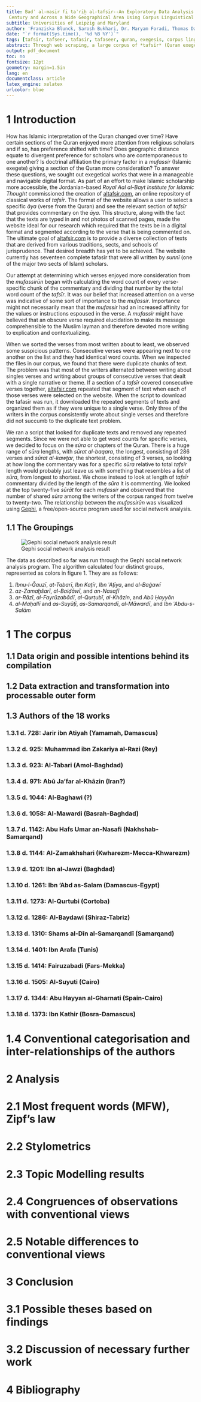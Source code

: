 ```yaml
---
title: Badʾ al-masīr fī taʾrīḫ al-tafsīr--An Exploratory Data Analysis of 18 Tafasīr From the Early 8th to the Late 14th
 Century and Across a Wide Geographical Area Using Corpus Linguistical Methods
subtitle: Universities of Leipzig and Maryland
author: 'Franziska Blunck, Sarosh Bukhari, Dr. Maryam Foradi, Thomas Davis Keppen, Jonathan Raphael Schmid, BA; supervising: Dr. Matthew Thomas Miller and Dr. Maxim Romanov'
date: "`r format(Sys.time(), '%d %B %Y')`"
tags: [tafsir, tafseer, tafasir, tafaseer, quran, exegesis, corpus linguistics, exploratory data analysis]
abstract: Through web scraping, a large corpus of *tafsīr* (Quran exegetical work) was downloaded and initial exploratory data analysis was performed on it using by identifying number of words written by the different authors on each chunk or passage, as well as on each *sūra* (chapter of the Quran). Subsequently, with the help of network analysis, it was possible to draw first conclusions about the acquired data.
output: pdf_document
toc: no
fontsize: 12pt
geometry: margin=1.5in
lang: en
documentclass: article
latex_engine: xelatex
urlcolor: blue
---
```


# 1 Introduction

How has Islamic interpretation of the Quran changed over time? Have certain sections of the Quran enjoyed more attention from religious scholars and if so, has preference shifted with time? Does geographic distance equate to divergent preference for scholars who are contemporaneous to one another? Is doctrinal affiliation the primary factor in a *mufassir* (Islamic exegete) giving a section of the Quran more consideration? To answer these questions, we sought out exegetical works that were in a manageable and navigable digital format. As part of an effort to make Islamic scholarship more accessible, the Jordanian-based *Royal Aal al-Bayt Institute for Islamic Thought* commissioned the creation of [altafsir.com](altafsir.com), an online repository of classical works of *tafsīr*. The format of the website allows a user to select a specific *āya* (verse from the Quran) and see the relevant section of *tafsīr* that provides commentary on the *āya*. This structure, along with the fact that the texts are typed in and not photos of scanned pages, made the website ideal for our research which required that the texts be in a digital format and segmented according to the verse that is being commented on. The ultimate goal of [altafsir.com](altafsir.com) is to provide a diverse collection of texts that are derived from various traditions, sects, and schools of jurisprudence. That desired breadth has yet to be achieved. The website currently has seventeen complete tafasīr that were all written by *sunnī* (one of the major two sects of Islam) scholars.

Our attempt at determining which verses enjoyed more consideration from the *mufassirūn* began with calculating the word count of every verse-specific chunk of the commentary and dividing that number by the total word count of the *tafsīr*. It was our belief that increased attention on a verse was indicative of some sort of importance to the *mufassir*. Importance might not necessarily mean that the *mufassir* had an increased affinity for the values or instructions espoused in the verse. A *mufassir* might have believed that an obscure verse required elucidation to make its message comprehensible to the Muslim layman and therefore devoted more writing to explication and contextualizing.

When we sorted the verses from most written about to least, we observed some suspicious patterns. Consecutive verses were appearing next to one another on the list and they had identical word counts. When we inspected the files in our corpus, we found that there were duplicate chunks of text. The problem was that most of the writers alternated between writing about singles verses and writing about groups of consecutive verses that dealt with a single narrative or theme. If a section of a *tafsīr* covered consecutive verses together, [altafsir.com](altafsir.com) repeated that segment of text when each of those verses were selected on the website. When the script to download the tafasīr was run, it downloaded the repeated segments of texts and organized them as if they were unique to a single verse. Only three of the writers in the corpus consistently wrote about single verses and therefore did not succumb to the duplicate text problem.

We ran a script that looked for duplicate texts and removed any repeated segments. Since we were not able to get word counts for specific verses, we decided to focus on the *sūra* or chapters of the Quran. There is a huge range of *sūra* lengths, with *sūrat al-baqara*, the longest, consisting of 286 verses and *sūrat al-kawṯar*, the shortest, consisting of 3 verses, so looking at how long the commentary was for a specific *sūra* relative to total *tafsīr* length would probably just leave us with something that resembles a list of *sūra*, from longest to shortest. We chose instead to look at length of *tafsīr* commentary divided by the length of the *sūra* it is commenting. We looked at the top twenty-five *sūrāt* for each *mufassir* and observed that the number of shared *sūra* among the writers of the corpus ranged from twelve to twenty-two. The relationship between the *mufassirūn* was visualized using [Gephi](https://gephi.org/), a free/open-source program used for social network analysis.

## 1.1 The Groupings

![Gephi social network analysis result](../02_analysis/data_manual/gephi/mufasirooncomparison.png)

The data as described so far was run through the Gephi social network analysis program. The algorithm calculated four distinct groups, represented as colors in figure 1. They are as follows:

1. *Ibnu-l-Ǧauzī*, *at-Tabarī*, *Ibn Kaṯīr*, *Ibn ʿAṭīya*, and *al-Baġawī*
2. *az-Zamaḫšarī*, *al-Baiḍāwī*, and *an-Nasafī*
3. *ar-Rāzī*, *al-Fayrūzabādī*, *al-Qurṭubī*, *al-Khāzin*, and *Abū Ḥayyān*
4. *al-Maḥallī* and *as-Suyūṭī*, *as-Samarqandī*, *al-Māwardī*, and *Ibn ʿAbdu-s-Salām*


# 1 The corpus
## 1.1 Data origin and possible intentions behind its compilation
## 1.2 Data extraction and transformation into processable outer form
## 1.3 Authors of the 18 works
### 1.3.1 d. 728: Jarir ibn Atiyah (Yamamah, Damascus)
### 1.3.2 d. 925: Muhammad ibn Zakariya al-Razi (Rey)
### 1.3.3 d. 923: Al-Tabari (Amol-Baghdad)
### 1.3.4 d. 971: Abū Ja'far al-Khāzin (Iran?)
### 1.3.5 d. 1044: Al-Baghawi (?)
### 1.3.6 d. 1058: Al-Mawardi (Basrah-Baghdad)
### 1.3.7 d. 1142: Abu Hafs Umar an-Nasafi (Nakhshab-Samarqand)
### 1.3.8 d. 1144: Al-Zamakhshari (Kwharezm-Mecca-Khwarezm)
### 1.3.9 d. 1201: Ibn al-Jawzi (Baghdad)
### 1.3.10 d. 1261: Ibn 'Abd as-Salam (Damascus-Egypt)
### 1.3.11 d. 1273: Al-Qurtubi (Cortoba)
### 1.3.12 d. 1286: Al-Baydawi (Shiraz-Tabriz)
### 1.3.13 d. 1310: Shams al-Dīn al-Samarqandī (Samarqand)
### 1.3.14 d. 1401: Ibn Arafa (Tunis)
### 1.3.15 d. 1414: Fairuzabadi (Fars-Mekka)
### 1.3.16 d. 1505: Al-Suyuti (Cairo)
### 1.3.17 d. 1344: Abu Hayyan al-Gharnati (Spain-Cairo)
### 1.3.18 d. 1373: Ibn Kathir (Bosra-Damascus)
# 1.4 Conventional categorisation and inter-relationships of the authors
# 2 Analysis
# 2.1 Most frequent words (MFW), Zipf's law
# 2.2 Stylometrics
# 2.3 Topic Modelling results
# 2.4 Congruences of observations with conventional views
# 2.5 Notable differences to conventional views
# 3 Conclusion
# 3.1 Possible theses based on findings
# 3.2 Discussion of necessary further work
# 4 Bibliography

